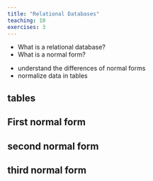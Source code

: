 ```yaml
---
title: "Relational Databases"
teaching: 10
exercises: 3
---
```


:::::::::::::::::::::::::::::::::::::: questions

- What is a relational database?
- What is a normal form?

::::::::::::::::::::::::::::::::::::::::::::::::

::::::::::::::::::::::::::::::::::::: objectives

- understand the differences of normal forms
- normalize data in tables

::::::::::::::::::::::::::::::::::::::::::::::::


## tables


## First normal form


## second normal form


## third normal form